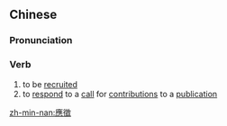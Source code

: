 ==Chinese==
{{zh-forms|s=应征}}

===Pronunciation===
{{zh-pron
|m=yìngzhēng
|c=jing3 zing1
|mn=qz,xm:èng-cheng/tw,zz:èng-teng
|cat=v
}}

===Verb===
{{zh-verb}}

# to be [[recruit]]ed
# to [[respond]] to a [[call]] for [[contribution]]s to a [[publication]]

[[zh-min-nan:應徵]]
